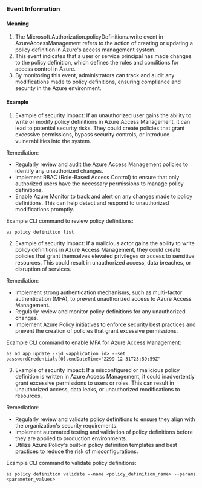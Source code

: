 
### Event Information

#### Meaning

1. The Microsoft.Authorization.policyDefinitions.write event in AzureAccessManagement refers to the action of creating or updating a policy definition in Azure's access management system.
2. This event indicates that a user or service principal has made changes to the policy definition, which defines the rules and conditions for access control in Azure.
3. By monitoring this event, administrators can track and audit any modifications made to policy definitions, ensuring compliance and security in the Azure environment.

#### Example

1. Example of security impact: If an unauthorized user gains the ability to write or modify policy definitions in Azure Access Management, it can lead to potential security risks. They could create policies that grant excessive permissions, bypass security controls, or introduce vulnerabilities into the system.

Remediation:
- Regularly review and audit the Azure Access Management policies to identify any unauthorized changes.
- Implement RBAC (Role-Based Access Control) to ensure that only authorized users have the necessary permissions to manage policy definitions.
- Enable Azure Monitor to track and alert on any changes made to policy definitions. This can help detect and respond to unauthorized modifications promptly.

Example CLI command to review policy definitions:
```
az policy definition list
```

2. Example of security impact: If a malicious actor gains the ability to write policy definitions in Azure Access Management, they could create policies that grant themselves elevated privileges or access to sensitive resources. This could result in unauthorized access, data breaches, or disruption of services.

Remediation:
- Implement strong authentication mechanisms, such as multi-factor authentication (MFA), to prevent unauthorized access to Azure Access Management.
- Regularly review and monitor policy definitions for any unauthorized changes.
- Implement Azure Policy initiatives to enforce security best practices and prevent the creation of policies that grant excessive permissions.

Example CLI command to enable MFA for Azure Access Management:
```
az ad app update --id <application_id> --set passwordCredentials[0].endDateTime="2299-12-31T23:59:59Z"
```

3. Example of security impact: If a misconfigured or malicious policy definition is written in Azure Access Management, it could inadvertently grant excessive permissions to users or roles. This can result in unauthorized access, data leaks, or unauthorized modifications to resources.

Remediation:
- Regularly review and validate policy definitions to ensure they align with the organization's security requirements.
- Implement automated testing and validation of policy definitions before they are applied to production environments.
- Utilize Azure Policy's built-in policy definition templates and best practices to reduce the risk of misconfigurations.

Example CLI command to validate policy definitions:
```
az policy definition validate --name <policy_definition_name> --params <parameter_values>
```

